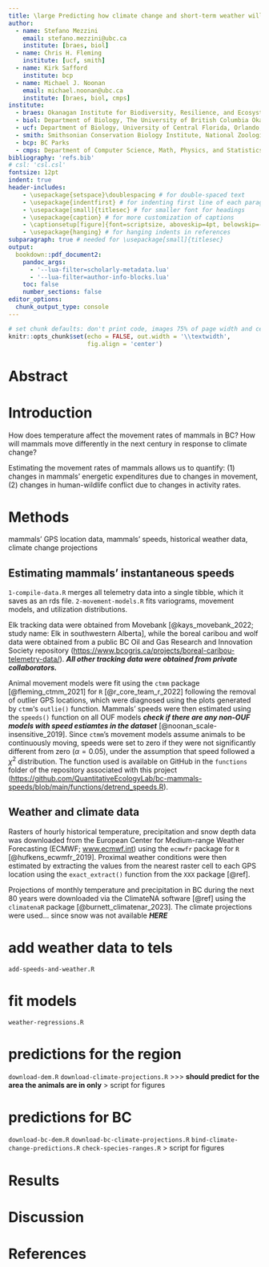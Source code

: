 ```yaml
---
title: \large Predicting how climate change and short-term weather will affect terrestrial mammals' movement
author:
  - name: Stefano Mezzini
    email: stefano.mezzini@ubc.ca
    institute: [braes, biol]
  - name: Chris H. Fleming
    institute: [ucf, smith]
  - name: Kirk Safford
    institute: bcp
  - name: Michael J. Noonan
    email: michael.noonan@ubc.ca
    institute: [braes, biol, cmps]
institute:
  - braes: Okanagan Institute for Biodiversity, Resilience, and Ecosystem Services, The University of British Columbia Okanagan, Kelowna, British Columbia, Canada.
  - biol: Department of Biology, The University of British Columbia Okanagan, Kelowna, British Columbia, Canada.
  - ucf: Department of Biology, University of Central Florida, Orlando, Florida 32816, United States.
  - smith: Smithsonian Conservation Biology Institute, National Zoological Park, 1500 Remount Rd., Front Royal, VA 22630, United States.
  - bcp: BC Parks
  - cmps: Department of Computer Science, Math, Physics, and Statistics, The University of British Columbia Okanagan, Kelowna, British Columbia, Canada.
bibliography: 'refs.bib'
# csl: 'csl.csl'
fontsize: 12pt
indent: true
header-includes:
    - \usepackage{setspace}\doublespacing # for double-spaced text
    - \usepackage{indentfirst} # for indenting first line of each paragraph
    - \usepackage[small]{titlesec} # for smaller font for headings
    - \usepackage{caption} # for more customization of captions
    - \captionsetup[figure]{font=scriptsize, aboveskip=4pt, belowskip=-15pt}
    - \usepackage{hanging} # for hanging indents in references
subparagraph: true # needed for \usepackage[small]{titlesec}
output:
  bookdown::pdf_document2:
    pandoc_args:
      - '--lua-filter=scholarly-metadata.lua'
      - '--lua-filter=author-info-blocks.lua'
    toc: false
    number_sections: false
editor_options: 
  chunk_output_type: console
---
```


<!-- place table of contents on a new page -->
\newpage

\singlespacing

\tableofcontents

<!-- start main body on a new page -->
\newpage

\doublespacing

```r
# set chunk defaults: don't print code, images 75% of page width and centered
knitr::opts_chunk$set(echo = FALSE, out.width = '\\textwidth',
                      fig.align = 'center')
```

# Abstract



# Introduction

<!-- - central question -->
How does temperature affect the movement rates of mammals in BC? How will mammals move differently in the next century in response to climate change?

<!-- - relevance of the question -->
Estimating the movement rates of mammals allows us to quantify: (1) changes in mammals' energetic expenditures due to changes in movement, (2) changes in human-wildlife conflict due to changes in activity rates.

<!-- - address any questions answered in the discussion -->


# Methods

<!-- - data needed -->
mammals' GPS location data, mammals' speeds, historical weather data, climate change projections

## Estimating mammals' instantaneous speeds

`1-compile-data.R` merges all telemetry data into a single tibble, which it saves as an rds file.
`2-movement-models.R` fits variograms, movement models, and utilization distributions.

Elk tracking data were obtained from Movebank [@kays_movebank_2022; study name: Elk in southwestern Alberta], while the boreal caribou and wolf data were obtained from a public BC Oil and Gas Research and Innovation Society repository ([https://www.bcogris.ca/projects/boreal-caribou-telemetry-data/](https://www.bcogris.ca/projects/boreal-caribou-telemetry-data/)). ***All other tracking data were obtained from private collaborators.***

Animal movement models were fit using the `ctmm` package [@fleming_ctmm_2021] for `R` [@r_core_team_r_2022] following the removal of outlier GPS locations, which were diagnosed using the plots generated by `ctmm`'s `outlie()` function. Mammals' speeds were then estimated using the `speeds()` function on all OUF models ***check if there are any non-OUF models with speed estiamtes in the dataset*** [@noonan_scale-insensitive_2019]. Since `ctmm`'s movement models assume animals to be continuously moving, speeds were set to zero if they were not significantly different from zero ($\alpha = 0.05$), under the assumption that speed followed a $\chi^2$ distribution. The function used is available on GitHub in the `functions` folder of the repository associated with this project ([https://github.com/QuantitativeEcologyLab/bc-mammals-speeds/blob/main/functions/detrend_speeds.R](https://github.com/QuantitativeEcologyLab/bc-mammals-speeds/blob/main/functions/detrend_speeds.R)).

## Weather and climate data

Rasters of hourly historical temperature, precipitation and snow depth data was downloaded from the European Center for Medium-range Weather Forecasting (ECMWF; [www.ecmwf.int](www.ecmwf.int)) using the `ecmwfr` package for `R` [@hufkens_ecwmfr_2019]. Proximal weather conditions were then estimated by extracting the values from the nearest raster cell to each GPS location using the `exact_extract()` function from the `XXX` package [@ref].

Projections of monthly temperature and precipitation in BC during the next 80 years were downloaded via the ClimateNA software [@ref] using the `climatenaR` package [@burnett_climatenar_2023]. The climate projections were used... since snow was not available ***HERE***

# add weather data to tels
`add-speeds-and-weather.R`

# fit models
`weather-regressions.R`

# predictions for the region
`download-dem.R`
`download-climate-projections.R`
>>> **should predict for the area the animals are in only**
> script for figures

# predictions for BC
`download-bc-dem.R`
`download-bc-climate-projections.R`
`bind-climate-change-predictions.R`
  `check-species-ranges.R`
> script for figures



# Results

<!-- - show main trends -->

# Discussion

<!-- - how results answer central question -->


<!-- - what it tells us about the broader field -->


<!-- - address any questions presented in the discussion -->


\clearpage <!-- to prevent figures from floating to the references -->

\newpage <!-- place references on a separate page -->

# References

\hangparas{1em}{1} <!-- paragraphs hanging by width equal to font height -->
